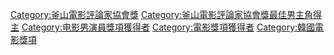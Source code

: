 [[Category:釜山電影評論家協會獎‎|Category:釜山電影評論家協會獎‎]]
[[Category:釜山電影評論家協會獎最佳男主角得主‎|Category:釜山電影評論家協會獎最佳男主角得主‎]]
[[Category:电影男演員獎項獲得者|Category:电影男演員獎項獲得者]]
[[Category:電影獎項獲得者|Category:電影獎項獲得者]]
[[Category:韓國電影獎項|Category:韓國電影獎項]]